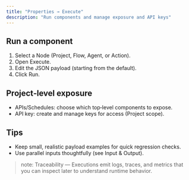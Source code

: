 ```yaml
---
title: "Properties → Execute"
description: "Run components and manage exposure and API keys"
---
```


## Run a component

1. Select a Node (Project, Flow, Agent, or Action).
2. Open Execute.
3. Edit the JSON payload (starting from the default).
4. Click Run.

## Project‑level exposure

- APIs/Schedules: choose which top‑level components to expose.
- API key: create and manage keys for access (Project scope).

## Tips

- Keep small, realistic payload examples for quick regression checks.
- Use parallel inputs thoughtfully (see Input & Output).

> note: Traceability — Executions emit logs, traces, and metrics that you can inspect later to understand runtime behavior.